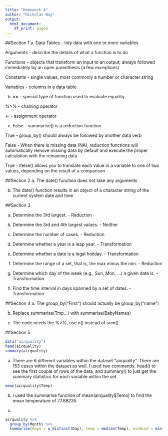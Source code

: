 ---
title: "Homework 4"
author: "Nicholas Way"
output:
  html_document:
    df_print: paged
---

##Section 1
a.
Data Tables - tidy data with one or more variables

Arguments - describe the details of what a function is to do

Functions - objects that transform an input to an output; always followed
immediately by an open parenthesis (a few exceptions)

Constants - single values, most commonly a number or character string

Variables - columns in a data table

b. 
== - special type of function used to evaluate equality

%>% - chaining operator

<- - assignment operator

c. 
False - summarise() is a reduction function

True - group_by() should always be followed by another data verb

False - When there is missing data (NA), reduction functions will automatically remove missing data by default and execute the proper calculation with the remaining data

True - ifelse() allows you to translate each value in a variable to one of two values, depending on the result of a comparison

##Section 2
a. The date() function does not take any arguments

b. The date() function results in an object of a character string of the current system date and time

##Section 3

a. Determine the 3rd largest. - Reduction

b. Determine the 3rd and 4th largest values. - Neither

c. Determine the number of cases. - Reduction

d. Determine whether a year is a leap year. - Transformation

e. Determine whether a date is a legal holiday. - Transformation

f. Determine the range of a set, that is, the max minus the min. - Reduction

g. Determine which day of the week (e.g., Sun, Mon, …) a given date is. - Transformation

h. Find the time interval in days spanned by a set of dates. - Transformation

##Section 4
a. The group_by("First") should actually be group_by("name")

b. Replace summarise(Tmp...) with summarise(BabyNames)

c. The code needs the %>%, use n() instead of sum()

##Section 5

```{r}
data("airquality")
head(airquality)
summary(airquality)
```
a. There are 6 different variables within the dataset "airquality". There are 153 cases within the dataset as well. I used two commands. head() to see the first couple of rows of the data, and summary() to just get the summary statistics for each variable within the set.

```{r}
mean(airquality$Temp)
```
b. I used the summarise function of mean(airquality$Temo) to find the mean temperature of 77.88235.

c. 
```{r}
airquality %>%
  group_by(Month) %>%
  summarise(days = n_distinct(Day), temp = median(Temp), minWind = min(Wind), maxWind = max(Wind))
```
















